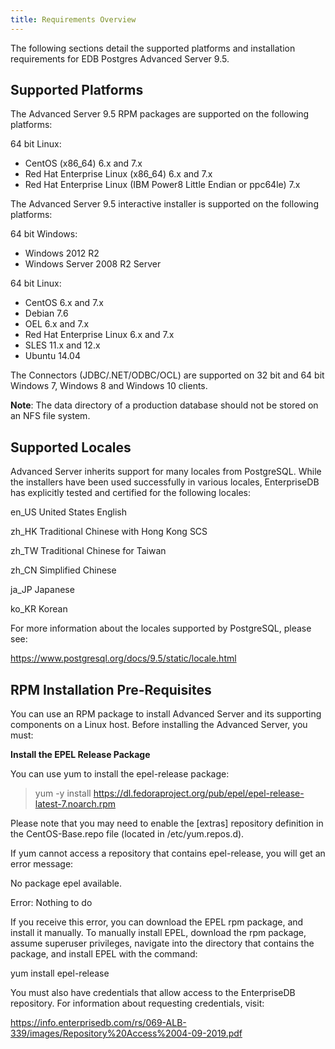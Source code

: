 ```yaml
---
title: Requirements Overview
---
```



The following sections detail the supported platforms and installation requirements for EDB Postgres Advanced Server 9.5.

## Supported Platforms

The Advanced Server 9.5 RPM packages are supported on the following platforms:

64 bit Linux:
 - CentOS (x86\_64) 6.x and 7.x
 - Red Hat Enterprise Linux (x86\_64) 6.x and 7.x
 - Red Hat Enterprise Linux (IBM Power8 Little Endian or ppc64le) 7.x

The Advanced Server 9.5 interactive installer is supported on the following platforms:

64 bit Windows:
 - Windows 2012 R2
 - Windows Server 2008 R2 Server

64 bit Linux:
 - CentOS 6.x and 7.x
 - Debian 7.6
 - OEL 6.x and 7.x
 - Red Hat Enterprise Linux 6.x and 7.x
 - SLES 11.x and 12.x
 - Ubuntu 14.04

The Connectors (JDBC/.NET/ODBC/OCL) are supported on 32 bit and 64 bit Windows 7, Windows 8 and Windows 10 clients.

**Note**: The data directory of a production database should not be stored on an NFS file system.

## Supported Locales

Advanced Server inherits support for many locales from PostgreSQL. While the installers have been used successfully in various locales, EnterpriseDB has explicitly tested and certified for the following locales:

en\_US United States English

zh\_HK Traditional Chinese with Hong Kong SCS

zh\_TW Traditional Chinese for Taiwan

zh\_CN Simplified Chinese

ja\_JP Japanese

ko\_KR Korean

For more information about the locales supported by PostgreSQL, please see:

<https://www.postgresql.org/docs/9.5/static/locale.html>

## RPM Installation Pre-Requisites

You can use an RPM package to install Advanced Server and its supporting components on a Linux host. Before installing the Advanced Server, you must:

**Install the EPEL Release Package**

You can use yum to install the epel-release package:

> yum -y install https://dl.fedoraproject.org/pub/epel/epel-release-latest-7.noarch.rpm

Please note that you may need to enable the \[extras\] repository definition in the CentOS-Base.repo file (located in /etc/yum.repos.d).

If yum cannot access a repository that contains epel-release, you will get an error message:

No package epel available.

Error: Nothing to do

If you receive this error, you can download the EPEL rpm package, and install it manually. To manually install EPEL, download the rpm package, assume superuser privileges, navigate into the directory that contains the package, and install EPEL with the command:

yum install epel-release

You must also have credentials that allow access to the EnterpriseDB repository. For information about requesting credentials, visit:

<https://info.enterprisedb.com/rs/069-ALB-339/images/Repository%20Access%2004-09-2019.pdf>


